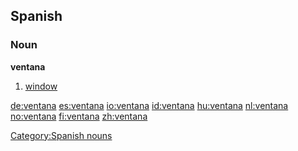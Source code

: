 ==Spanish==
===Noun===
'''ventana''' {{f}}

# [[window]]

[[Category:Spanish nouns]]

[[de:ventana]]
[[es:ventana]]
[[io:ventana]]
[[id:ventana]]
[[hu:ventana]]
[[nl:ventana]]
[[no:ventana]]
[[fi:ventana]]
[[zh:ventana]]